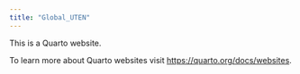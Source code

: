 ```yaml
---
title: "Global_UTEN"
---
```


This is a Quarto website.

To learn more about Quarto websites visit <https://quarto.org/docs/websites>.
